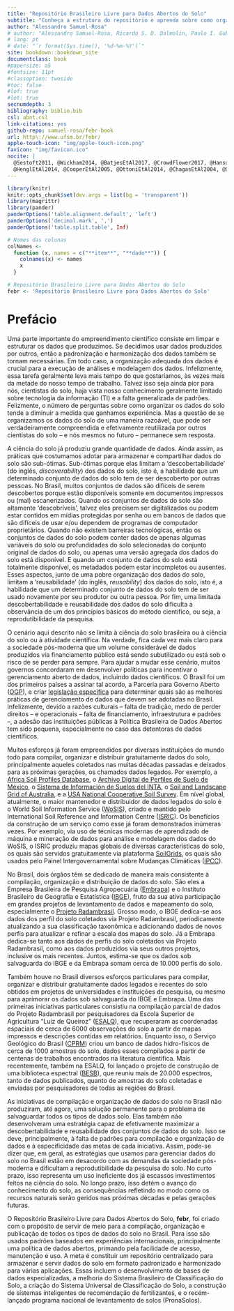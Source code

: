 ```yaml
--- 
title: "Repositório Brasileiro Livre para Dados Abertos do Solo"
subtitle: "Conheça a estrutura do repositório e aprenda sobre como organizar e compartilhar seus dados abertos do solo. Veja como colaborar no desenvolvimento do repositório e na revisão dos conjuntos de dados."
author: "Alessandro Samuel-Rosa"
# author: "Alessandro Samuel-Rosa, Ricardo S. D. Dalmolin, Paulo I. Gubiani, Diego J. Gris, Nicolas A. Rosin"
# lang: pt
# date: "`r format(Sys.time(), '%d-%m-%Y')`"
site: bookdown::bookdown_site
documentclass: book
#papersize: a5
#fontsize: 11pt
#classoption: twoside
#toc: false
#lof: true
#lot: true
secnumdepth: 3
bibliography: biblio.bib
csl: abnt.csl
link-citations: yes
github-repo: samuel-rosa/febr-book
url: http\://www.ufsm.br/febr/
apple-touch-icon: "img/apple-touch-icon.png"
favicon: "img/favicon.ico"
nocite: |
  @Sestoft2011, @Wickham2014, @BatjesEtAl2017, @CrowdFlower2017, @HansonEtAl2011, @VinesEtAl2014, @vanEs2017,
  @HenglEtAl2014, @CooperEtAl2005, @OttoniEtAl2014, @ChagasEtAl2004, @SimoesEtAl2015, @ArrouaysEtAl2017
---
```


```r
library(knitr)
knitr::opts_chunk$set(dev.args = list(bg = 'transparent'))
library(magrittr)
library(pander)
panderOptions('table.alignment.default', 'left')
panderOptions('decimal.mark', ',')
panderOptions('table.split.table', Inf)

# Nomes das colunas
colNames <-
  function (x, names = c("**item**", "**dado**")) {
    colnames(x) <- names
    x
  }

# Repositório Brasileiro Livre para Dados Abertos do Solo
febr <- 'Repositório Brasileiro Livre para Dados Abertos do Solo'
```

[modelo]: https://docs.google.com/spreadsheets/d/1w4LBQbLBFtnzRipFu8T4-rDszZSzahajLCyZWDkHQr0/edit?usp=sharing

# Prefácio {-}

Uma parte importante do empreendimento científico consiste em limpar e estruturar os dados que produzimos. Se decidimos usar dados produzidos por outros, então a padronização e harmonização dos dados também se tornam necessárias. Em todo caso, a organização adequada dos dados é crucial para a execução de análises e modelagem dos dados. Infelizmente, essa tarefa geralmente leva mais tempo do que gostaríamos, às vezes mais da metade do nosso tempo de trabalho. Talvez isso seja ainda pior para nós, cientistas do solo, haja vista nosso conhecimento geralmente limitado sobre tecnologia da informação (TI) e a falta generalizada de padrões. Felizmente, o número de perguntas sobre como organizar os dados do solo tende a diminuir a medida que ganhamos experiência. Mas a questão de se organizamos os dados do solo de uma maneira razoável, que pode ser verdadeiramente compreendida e efetivamente reutilizada por outros cientistas do solo -- e nós mesmos no futuro -- permanece sem resposta.

A ciência do solo já produziu grande quantidade de dados. Ainda assim, as práticas que costumamos adotar para armazenar e compartilhar dados do solo são sub-ótimas. Sub-ótimas porque elas limitam a 'descobertabilidade' (do inglês, *discoverability*) dos dados do solo, isto é, a habilidade que um determinado conjunto de dados do solo tem de ser descoberto por outras pessoas. No Brasil, muitos conjuntos de dados são difíceis de serem descobertos porque estão disponíveis somente em documentos impressos ou (mal) escanerizados. Quando os conjuntos de dados do solo são altamente 'descobríveis', talvez eles precisem ser digitalizados ou podem estar contidos em mídias protegidas por senha ou em bancos de dados que são difíceis de usar e/ou dependem de programas de computador proprietários. Quando não existem barreiras tecnológicas, então os conjuntos de dados do solo podem conter dados de apenas algumas variáveis do solo ou profundidades do solo selecionadas do conjunto original de dados do solo, ou apenas uma versão agregada dos dados do solo está disponível. E quando um conjunto de dados do solo está totalmente disponível, os metadados podem estar incompletos ou ausentes. Esses aspectos, junto de uma pobre organização dos dados do solo, limitam a 'reusabilidade' (do inglês, *reusability*) dos dados do solo, isto é, a habilidade que um determinado conjunto de dados do solo tem de ser usado novamente por seu produtor ou outra pessoa. Por fim, uma limitada descobertabilidade e reusabilidade dos dados do solo dificulta a observância de um dos princípios básicos do método científico, ou seja, a reprodutibilidade da pesquisa.

O cenário aqui descrito não se limita à ciência do solo brasileira ou à ciência do solo ou à atividade científica. Na verdade, fica cada vez mais claro para a sociedade pós-moderna que um volume considerável de dados produzidos via financiamento público está sendo subutilizado ou está sob o risco de se perder para sempre. Para ajudar a mudar esse cenário, muitos governos concordaram em desenvolver políticas para incentivar o gerenciamento aberto de dados, incluindo dados científicos. O Brasil foi um dos primeiros países a assinar tal acordo, a Parceria para Governo Aberto ([OGP][ogp]), e criar [legislação específica][D8777] para determinar quais são as melhores práticas de gerenciamento de dados que devem ser adotadas no Brasil. Infelizmente, devido a razões culturais -- falta de tradição, medo de perder direitos -- e operacionais -- falta de financiamento, infraestrutura e padrões --, a adesão das instituições públicas à Política Brasileira de Dados Abertos tem sido pequena, especialmente no caso das detentoras de dados científicos.

[ogp]: https://www.opengovpartnership.org/
[D8777]: http://www.planalto.gov.br/ccivil_03/_Ato2015-2018/2016/Decreto/D8777.htm

Muitos esforços já foram empreendidos por diversas instituições do mundo todo para compilar, organizar e distribuir gratuitamente dados do solo, principalmente aqueles coletados nas muitas décadas passadas e deixados para as próximas gerações, os chamados dados legados. Por exemplo, a [Africa Soil Profiles Database][africa], o [Archivo Digital de Perfiles de Suelo de México][mexico], o [Sistema de Información de Suelos del INTA][inta], o [Soil and Landscape Grid of Australia][csiro], e a [USA National Cooperative Soil Survey][usa]. Em nível global, atualmente, o maior mantenedor e distribuidor de dados legados do solo é o World Soil Information Service ([WoSIS][wosis]), criado e mantido pelo International Soil Reference and Information Centre ([ISRIC][isric]). Os benefícios da construção de um serviço como esse já foram demonstrados inúmeras vezes. Por exemplo, via uso de técnicas modernas de aprendizado de máquina e mineração de dados para análise e modelagem dos dados do WoSIS, o ISRIC produziu mapas globais de diversas características do solo, os quais são servidos gratuitamente via plataforma [SoilGrids][soilgrids], os quais são usados pelo Painel Intergovernamental sobre Mudanças Climáticas ([IPCC][ipcc]).

[wosis]: http://www.isric.org/explore/wosis
[isric]: http://www.isric.org
[soilgrids]: https://www.soilgrids.org
[africa]: http://africasoils.net/services/data/soil-databases
[mexico]: http://www.inegi.org.mx/geo/contenidos/recnat/edafologia/PerfilesSuelo.aspx
[inta]: http://sisinta.inta.gob.ar
[csiro]: http://www.clw.csiro.au/aclep/soilandlandscapegrid
[usa]: https://sdmdataaccess.nrcs.usda.gov
[ipcc]: http://ipcc.ch/

No Brasil, dois órgãos têm se dedicado de maneira mais consistente à compilação, organização e distribuição de dados do solo. São eles a Empresa Brasileira de Pesquisa Agropecuária ([Embrapa][embrapa]) e o Instituto Brasileiro de Geografia e Estatística ([IBGE][ibge]), fruto da sua ativa participação em grandes projetos de levantamento de dados e mapeamento do solo, especialmente o [Projeto Radambrasil][radam]. Grosso modo, o IBGE dedica-se aos dados dos perfil do solo coletados via Projeto Radambrasil, periodicamente atualizando a sua classificação taxonômica e adicionando dados de novos perfis para atualizar e refinar a escala dos mapas do solo. Já a Embrapa dedica-se tanto aos dados de perfis do solo coletados via Projeto Radambrasil, como aos dados produzidos via seus outros projetos, inclusive os mais recentes. Juntos, estima-se que os dados sob salvaguarda do IBGE e da Embrapa somam cerca de 10.000 perfis do solo.

[embrapa]: https://www.bdsolos.cnptia.embrapa.br/consulta_publica.html
[ibge]: http://www.downloads.ibge.gov.br
[radam]: https://pt.wikipedia.org/wiki/Projeto_Radambrasil

Também houve no Brasil diversos esforços particulares para compilar, organizar e distribuir gratuitamente dados legados e recentes do solo obtidos em projetos de universidades e instituições de pesquisa, ou mesmo para aprimorar os dados sob salvaguarda do IBGE e Embrapa. Uma das primeiras iniciativas particulares consistiu na compilação parcial de dados do Projeto Radambrasil por pesquisadores da Escola Superior de Agricultura "Luiz de Queiroz" ([ESALQ][esalq]), que recuperaram as coordenadas espaciais de cerca de 6000 observações do solo a partir de mapas impressos e descrições contidas em relatórios. Enquanto isso, o Serviço Geológico do Brasil ([CPRM][cprm]) criou um banco de dados hidro-físicos de cerca de 1000 amostras do solo, dados esses compilados a partir de centenas de trabalhos encontrados na literatura científica. Mais recentemente, também na ESALQ, foi lançado o projeto de construção de uma biblioteca espectral ([BESB][besb]), que reuniu mais de 20.000 espectros, tanto de dados publicados, quanto de amostras do solo coletadas e enviadas por pesquisadores de todas as regiões do Brasil.

[esalq]: http://www.esalq.usp.br/gerd
[cprm]: http://www.cprm.gov.br/publique/Hidrologia/Hidrologia-de-Solos/Produtos-4601.html
[besb]: http://bibliotecaespectral.wixsite.com/esalq

As iniciativas de compilação e organização de dados do solo no Brasil não produziram, até agora, uma solução permanente para o problema de salvaguardar todos os tipos de dados solo. Elas também não desenvolveram uma estratégia capaz de efetivamente maximizar a descobertabilidade e reusabilidade dos conjuntos de dados do solo. Isso se deve, principalmente, à falta de padrões para compilação e organização de dados e à especificidade das metas de cada iniciativa. Assim, pode-se dizer que, em geral, as estratégias que usamos para gerenciar dados do solo no Brasil estão em desacordo com as demandas da sociedade pós-moderna e dificultam a reprodutibilidade da pesquisa do solo. No curto prazo, isso representa um uso ineficiente dos já escassos investimentos feitos na ciência do solo. No longo prazo, isso detém o avanço do conhecimento do solo, as consequências refletindo no modo como os recursos naturais serão geridos nas próximas décadas e pelas gerações futuras.

O Repositório Brasileiro Livre para Dados Abertos do Solo, **febr**, foi criado com o propósito de servir de meio para a compilação, organização e publicação de todos os tipos de dados do solo no Brasil. Para isso são usados padrões baseados em experiências internacionais, principalmente uma política de dados abertos, primando pela facilidade de acesso, manutenção e uso. A meta é constituir um repositório centralizado para armazenar e servir dados do solo em formato padronizado e harmonizado para várias aplicações. Essas incluem o desenvolvimento de bases de dados especializadas, a melhoria do Sistema Brasileiro de Classificação do Solo, a criação do Sistema Universal de Classificação do Solo, a construção de sistemas inteligentes de recomendação de fertilizantes, e o recém-lançado programa nacional de levantamento de solos (PronaSolos).
